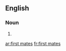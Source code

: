 ==English==

===Noun===
{{head|en}}

# {{plural of|first mate}}

[[ar:first mates]]
[[fr:first mates]]